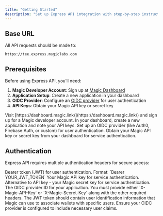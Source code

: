 ```yaml
---
title: "Getting Started"
description: "Set up Express API integration with step-by-step instructions for account creation, authentication configuration, and API key setup."
---
```


## Base URL

All API requests should be made to:

```
https://tee.express.magiclabs.com
```

## Prerequisites

Before using Express API, you'll need:

1. **Magic Developer Account**: Sign up at [Magic Dashboard](https://dashboard.magic.link/)
2. **Application Setup**: Create a new application in your dashboard
3. **OIDC Provider**: Configure an [OIDC provider](/docs/api-wallets/express-api/identity-provider) for user authentication
4. **API Keys**: Obtain your Magic API key or secret key

<Steps>
<Step title="Create Magic Account">
Visit [https://dashboard.magic.link/](https://dashboard.magic.link/) and sign up for a Magic developer account.
</Step>

<Step title="Create Application">
In your dashboard, create a new application and note your API keys.
</Step>

<Step title="Configure OIDC Provider">
Set up an OIDC provider (like Auth0, Firebase Auth, or custom) for user authentication.
</Step>

<Step title="Get Your API Keys">
Obtain your Magic API key or secret key from your dashboard for service authentication.
</Step>
</Steps>

## Authentication

Express API requires multiple authentication headers for secure access:

<ParamField header="Authorization" type="string" required>
Bearer token (JWT) for user authentication. Format: `Bearer YOUR_JWT_TOKEN`
</ParamField>

<ParamField header="X-Magic-API-Key" type="string">
Your Magic API key for service authentication.
</ParamField>

<ParamField header="X-Magic-Secret-Key" type="string">
Alternative to API key - your Magic secret key for service authentication.
</ParamField>

<ParamField header="X-OIDC-Provider-ID" type="string" required>
The OIDC provider ID for your application.
</ParamField>

<Warning>
You must provide either `X-Magic-API-Key` or `X-Magic-Secret-Key` along with the other required headers.
</Warning>

<Tip>
The JWT token should contain user identification information that Magic can use to associate wallets with specific users. Ensure your OIDC provider is configured to include necessary user claims.
</Tip>
